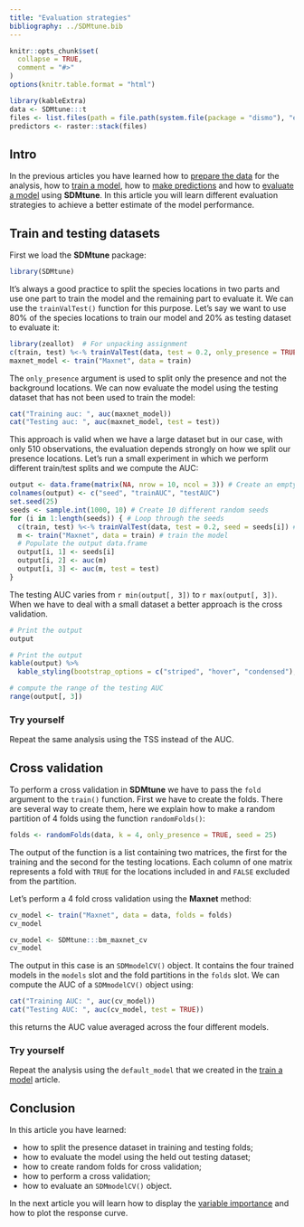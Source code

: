 ```yaml
---
title: "Evaluation strategies"
bibliography: ../SDMtune.bib
---
```


```r
knitr::opts_chunk$set(
  collapse = TRUE,
  comment = "#>"
)
options(knitr.table.format = "html")
```

```r
library(kableExtra)
data <- SDMtune:::t
files <- list.files(path = file.path(system.file(package = "dismo"), "ex"), pattern = "grd", full.names = T)
predictors <- raster::stack(files)
```

## Intro

In the previous articles you have learned how to [prepare the data](./prepare_data.html) for the analysis, how to [train a model](./train_model.html), how to [make predictions](./make_predictions.html) and how to [evaluate a model](./evaluate_model.html) using **SDMtune**. In this article you will learn different evaluation strategies to achieve a better estimate of the model performance.

## Train and testing datasets

First we load the **SDMtune** package:

```r
library(SDMtune)
```

It's always a good practice to split the species locations in two parts and use one part to train the model and the remaining part to evaluate it. We can use the `trainValTest()` function for this purpose. Let's say we want to use 80\% of the species locations to train our model and 20\% as testing dataset to evaluate it:
```r
library(zeallot)  # For unpacking assignment
c(train, test) %<-% trainValTest(data, test = 0.2, only_presence = TRUE, seed = 25)
maxnet_model <- train("Maxnet", data = train)
```

The `only_presence` argument is used to split only the presence and not the background locations. We can now evaluate the model using the testing dataset that has not been used to train the model:
```r
cat("Training auc: ", auc(maxnet_model))
cat("Testing auc: ", auc(maxnet_model, test = test))
```

This approach is valid when we have a large dataset but in our case, with only 510 observations, the evaluation depends strongly on how we split our presence locations. Let's run a small experiment in which we perform different train/test splits and we compute the AUC:
```r
output <- data.frame(matrix(NA, nrow = 10, ncol = 3)) # Create an empty data.frame
colnames(output) <- c("seed", "trainAUC", "testAUC")
set.seed(25)
seeds <- sample.int(1000, 10) # Create 10 different random seeds
for (i in 1:length(seeds)) { # Loop through the seeds
  c(train, test) %<-% trainValTest(data, test = 0.2, seed = seeds[i]) # Make the train/test split
  m <- train("Maxnet", data = train) # train the model
  # Populate the output data.frame
  output[i, 1] <- seeds[i]
  output[i, 2] <- auc(m)
  output[i, 3] <- auc(m, test = test)
}
```

The testing AUC varies from `r min(output[, 3])` to `r max(output[, 3])`. When we have to deal with a small dataset a better approach is the cross validation.
```r
# Print the output
output
```
```r
# Print the output
kable(output) %>%
  kable_styling(bootstrap_options = c("striped", "hover", "condensed"), full_width = FALSE, position = "center")
```
```r
# compute the range of the testing AUC
range(output[, 3])
```



### Try yourself

Repeat the same analysis using the TSS instead of the AUC.

## Cross validation

To perform a cross validation in **SDMtune** we have to pass the `fold` argument to the `train()` function. First we have to create the folds. There are several way to create them, here we explain how to make a random partition of 4 folds using the function `randomFolds()`:
```r
folds <- randomFolds(data, k = 4, only_presence = TRUE, seed = 25)
```

The output of the function is a list containing two matrices, the first for the training and the second for the testing locations. Each column of one matrix represents a fold with `TRUE` for the locations included in and `FALSE` excluded from the partition.

Let's perform a 4 fold cross validation using the **Maxnet** method:
```r
cv_model <- train("Maxnet", data = data, folds = folds)
cv_model
```
```r
cv_model <- SDMtune:::bm_maxnet_cv
cv_model
```

The output in this case is an `SDMmodelCV()` object. It contains the four trained models in the `models` slot and the fold partitions in the `folds` slot. We can compute the AUC of a `SDMmodelCV()` object using:
```r
cat("Training AUC: ", auc(cv_model))
cat("Testing AUC: ", auc(cv_model, test = TRUE))
```

this returns the AUC value averaged across the four different models.

### Try yourself

Repeat the analysis using the `default_model` that we created in the [train a model](./model_training.html#train-a-model-with-default-settings) article.

## Conclusion

In this article you have learned:

* how to split the presence dataset in training and testing folds;
* how to evaluate the model using the held out testing dataset;
* how to create random folds for cross validation;
* how to perform a cross validation;
* how to evaluate an `SDMmodelCV()` object.

In the next article you will learn how to display the [variable importance](./variable_importance.html) and how to plot the response curve.
